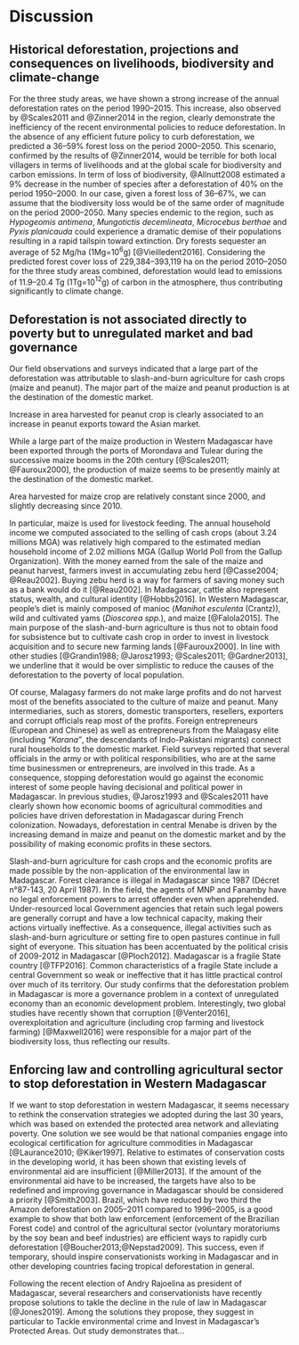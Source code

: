 # Discussion

## Historical deforestation, projections and consequences on livelihoods, biodiversity and climate-change

For the three study areas, we have shown a strong increase of the annual deforestation rates on the period 1990--2015. This increase, also observed by @Scales2011 and @Zinner2014 in the region, clearly demonstrate the inefficiency of the recent environmental policies to reduce deforestation. In the absence of any efficient future policy to curb deforestation, we predicted a 36--59% forest loss on the period 2000--2050. This scenario, confirmed by the results of @Zinner2014, would be terrible for both local villagers in terms of livelihoods and at the global scale for biodiversity and carbon emissions. In term of loss of biodiversity, @Allnutt2008 estimated a 9% decrease in the number of species after a deforestation of 40% on the period 1950--2000. In our case, given a forest loss of 36--67%, we can assume that the biodiversity loss would be of the same order of magnitude on the period 2000--2050. Many species endemic to the region, such as _Hypogeomis antimena_, _Mungotictis decemlineata_, _Microcebus berthae_ and _Pyxis planicauda_ could experience a dramatic demise of their populations resulting in a rapid tailspin toward extinction. Dry forests sequester an average of 52 Mg/ha (1Mg=10$^6$g) [@Vieilledent2016]. Considering the predicted forest cover loss of 229,384--393,119 ha on the period 2010--2050 for the three study areas combined, deforestation would lead to emissions of 11.9--20.4 Tg (1Tg=10$^{12}$g) of carbon in the atmosphere, thus contributing significantly to climate change. 

## Deforestation is not associated directly to poverty but to unregulated market and bad governance

Our field observations and surveys indicated that a large part of the deforestation was attributable to slash-and-burn agriculture for cash crops (maize and peanut). The major part of the maize and peanut production is at the destination of the domestic market. 

Increase in area harvested for peanut crop is clearly associated to an increase in peanut exports toward the Asian market.

While a large part of the maize production in Western Madagascar have been exported through the ports of Morondava and Tulear during the successive maize booms in the 20th century [@Scales2011; @Fauroux2000], the production of maize seems to be presently mainly at the destination of the domestic market.

Area harvested for maize crop are relatively constant since 2000, and slightly decreasing since 2010.  

In particular, maize is used for livestock feeding. The annual household income we computed associated to the selling of cash crops (about 3.24 millions MGA) was relatively high compared to the estimated median household income of 2.02 millions MGA (Gallup World Poll from the Gallup Organization). With the money earned from the sale of the maize and peanut harvest, farmers invest in accumulating zebu herd [@Casse2004; @Reau2002]. Buying zebu herd is a way for farmers of saving money such as a bank would do it [@Reau2002]. In Madagascar, cattle also represent status, wealth, and cultural identity [@Hobbs2016]. In Western Madagascar, people's diet is mainly composed of manioc (_Manihot esculenta_ (Crantz)), wild and cultivated yams (_Dioscorea spp._), and maize [@Falola2015]. The main purpose of the slash-and-burn agriculture is thus not to obtain food for subsistence but to cultivate cash crop in order to invest in livestock acquisition and to secure new farming lands [@Fauroux2000]. In line with other studies [@Grandin1988; @Jarosz1993; @Scales2011; @Gardner2013], we underline that it would be over simplistic to reduce the causes of the deforestation to the poverty of local population. 

Of course, Malagasy farmers do not make large profits and do not harvest most of the benefits associated to the culture of maize and peanut. Many intermediaries, such as storers, domestic transporters, resellers, exporters and corrupt officials reap most of the profits. Foreign entrepreneurs (European and Chinese) as well as entrepreneurs from the Malagasy elite (including _"Karana"_, the descendants of Indo-Pakistani migrants) connect rural households to the domestic market. Field surveys reported that several officials in the army or with political responsibilities, who are at the same time businessmen or entrepreneurs, are involved in this trade. As a consequence, stopping deforestation would go against the economic interest of some people having decisional and political power in Madagascar. In previous studies, @Jarosz1993 and @Scales2011 have clearly shown how economic booms of agricultural commodities and policies have driven deforestation in Madagascar during French colonization. Nowadays, deforestation in central Menabe is driven by the increasing demand in maize and peanut on the domestic market and by the possibility of making economic profits in these sectors.

Slash-and-burn agriculture for cash crops and the economic profits are made possible by the non-application of the environmental law in Madagascar. Forest clearance is illegal in Madagascar since 1987 (Décret n°87-143, 20 April 1987). In the field, the agents of MNP and Fanamby have no legal enforcement powers to arrest offender even when apprehended. Under-resourced local Government agencies that retain such legal powers are generally corrupt and have a low technical capacity, making their actions virtually ineffective. As a consequence, illegal activities such as slash-and-burn agriculture or setting fire to open pastures continue in full sight of everyone. This situation has been accentuated by the political crisis of 2009-2012 in Madagascar [@Ploch2012]. Madagascar is a fragile State country [@TFP2016]. Common characteristics of a fragile State include a central Government so weak or ineffective that it has little practical control over much of its territory. Our study confirms that the deforestation problem in Madagascar is more a governance problem in a context of unregulated economy than an economic development problem. Interestingly, two global studies have recently shown that corruption [@Venter2016], overexploitation and agriculture (including crop farming and livestock farming) [@Maxwell2016] were responsible for a major part of the biodiversity loss, thus reflecting our results. 

## Enforcing law and controlling agricultural sector to stop deforestation in Western Madagascar

If we want to stop deforestation in western Madagascar, it seems necessary to rethink the conservation strategies we adopted during the last 30 years, which was based on extended the protected area network and alleviating poverty. One solution we see would be that national companies engage into ecological certification for agriculture commodities in Madagascar [@Laurance2010; @Kiker1997]. Relative to estimates of conservation costs in the developing world, it has been shown that existing levels of environmental aid are insufficient [@Miller2013]. If the amount of the environmental aid have to be increased, the targets have also to be redefined and improving governance in Madagascar should be considered a priority [@Smith2003]. Brazil, which have reduced by two third the Amazon deforestation on 2005--2011 compared to 1996--2005, is a good example to show that both law enforcement (enforcement of the Brazilian Forest code) and control of the agricultural sector (voluntary moratoriums by the soy bean and beef industries) are efficient ways to rapidly curb deforestation [@Boucher2013;@Nepstad2009]. This success, even if temporary, should inspire conservationists working in Madagascar and in other developing countries facing tropical deforestation in general.

Following the recent election of Andry Rajoelina as president of Madagascar, several researchers and conservationists have recently propose solutions to takle the decline in the rule of law in Madagascar [@Jones2019]. Among the solutions they propose, they suggest in particular to Tackle environmental crime and Invest in Madagascar's Protected Areas. Out study demonstrates that...

\newpage
